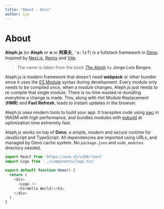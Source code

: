 ```yaml
---
title: "About - Docs"
author: ije
---
```



<Head>
  <title>About - Docs</title>
</Head>

# About

**Aleph.js** (or **Aleph** or **א** or **阿莱夫**, <samp>ˈɑːlɛf</samp>) is a
fullstack framework in [Deno]. Inspired by [Next.js], [Remix] and [Vite].

> The name is taken from the book [_The Aleph_] by **Jorge Luis Borges**.

Aleph.js is modern framework that doesn't need **webpack** or other bundler
since it uses the [ES Module] syntax during development. Every module only needs
to be compiled once, when a module changes, Aleph.js just needs to re-compile
that single module. There is no time wasted _re-bundling_ everytime a change is
made. This, along with Hot Module Replacement (**HMR**) and **Fast Refresh**,
leads to instant updates in the browser.

Aleph.js uses modern tools to build your app. It transpiles code using [swc] in
WASM with high performance, and bundles modules with [esbuild] at optimization
time extremely fast.

Aleph.js works on top of **Deno**, a _simple_, _modern_ and _secure_ runtime for
JavaScript and TypeScript. All dependencies are imported using URLs, and managed
by Deno cache system. No `package.json` and `node_modules` directory needed.

[_The Aleph_]: http://phinnweb.org/links/literature/borges/aleph.html
[ES Module]: https://developer.mozilla.org/en-US/docs/Web/JavaScript/Guide/Modules
[deno]: https://deno.land
[next.js]: https://nextjs.org
[Remix]: https://remix.run
[Vite]: https://vitejs.dev
[swc]: https://swc.rs
[esbuild]: https://github.com/evanw/esbuild

```js
import React from 'https://esm.sh/v108/react'
import Logo from '../components/logo.tsx'

export default function Home() {
  return (
    <div>
      <Logo />
      <h1>Hello World!</h1>
    </div>
  )
}
```